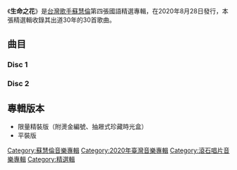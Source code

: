 {{Album infobox | <!-- See Wikipedia:WikiProject_Albums -->
|  Name        = 生命之花
|  Type        = 精選輯
|  Artist      = [[蘇慧倫|蘇慧倫]]
|  Cover       = Flower_of_Life_(Album).jpg
|  Released    = 2020年8月28日
|  Recorded    = 1990年－2020年
|  Genre       = [[國語流行音樂|國語流行音樂]]
|  Length      = 1:00:48（Disc 1）<br>1:03:33（Disc 2）
|  Label       = [[滾石唱片|滾石唱片]]
|  Number      = 
|  Producer    = 見[[#曲目|曲目列表]]
|  Last album  = [[面面|面面]]<br>（2020年）
|  This album  = '''生命之花'''<br>（2020年）
|  Next album  = 
}}
《'''生命之花'''》是[[台灣|台灣]][[歌手|歌手]][[蘇慧倫|蘇慧倫]]第四張國語精選專輯，在2020年8月28日發行，本張精選輯收錄其出道30年的30首歌曲。

==曲目==
===Disc 1===
{{Tracklist
| total_length = 1:00:48

| music_credits = yes
| lyrics_credits = yes
| arranger_credits = yes
| producer_credits = yes
| longnote_column = yes
| extra_column = 首次收錄專輯

| title1 = 你會想念我嗎
| note1 = 
| longnote1 = 
| music1 = [[黃建為|黃建為]]
| lyrics1 = [[葛大為|葛大為]]
| arranger1 = [[黃韻玲|黃韻玲]]
| producer1 = 黃韻玲
| extra1 = [[面面|面面]]
| length1 = 4:06

| title2 = 真面目
| note2 = 
| longnote2 = 
| music2 = 呂奇翰
| lyrics2 = 葛大為
| arranger2 = 袁偉翔
| producer2 = 陳君豪
| extra2 = [[面面|面面]]
| length2 = 4:04

| title3 = 有一天
| note3 = 
| longnote3 = 
| music3 = 盧昌明
| lyrics3 = 盧昌明
| arranger3 = [[李欣芸|李欣芸]]
| producer3 = 李欣芸
| extra3 = 《[[有一天|有一天]]》电影原声带
| length3 = 4:00

| title4 = 旋轉門
| note4 = 
| longnote4 = 
| music4 = [[黃韻仁|黃韻仁]]
| lyrics4 = 小寒
| arranger4 = 楊陽
| producer4 = [[陳子鴻|陳子鴻]]
| extra4 = [[蘇慧倫，左撇子，旋轉門。|蘇慧倫，左撇子，旋轉門。]]
| length4 = 4:26

| title5 = 不想想太多
| note5 = 
| longnote5 = 
| music5 = 陳忠義
| lyrics5 = 陳忠義
| arranger5 = Adam Lee
| producer5 = [[李偉菘|李偉菘]]、[[李偲菘|李偲菘]]
| extra5 = [[蘇慧倫同名專輯|蘇慧倫]]
| length5 = 4:08

| title6 = 帶我走
| note6 = 
| longnote6 = 
| music6 = [[張震嶽|張震嶽]]
| lyrics6 = 張震嶽、蘇慧倫
| arranger6 = 張震嶽
| producer6 = 張震嶽
| extra6 = 《[[心恋|心恋]]》电影原声带
| length6 = 4:50

| title7 = 戀戀真言
| note7 = 
| longnote7 = 
| music7 = 盧昌明
| lyrics7 = 盧昌明
| arranger7 = [[王治平|王治平]]
| producer7 = 王治平、盧昌明、[[林暐哲|林暐哲]]
| extra7 = [[恋恋真言|-{恋恋真言}-]]
| length7 = 3:33

| title8 = 秋天的海
| note8 = 
| longnote8 = 
| music8 = [[周傳雄|周傳雄]]
| lyrics8 = [[姚謙|姚謙]]
| arranger8 = [[李雨寰|李雨寰]]
| producer8 = 李雨寰、黃秀偵
| extra8 = [[恋恋真言|-{恋恋真言}-]]
| length8 = 4:06

| title9 = 我的眼淚在顫抖
| note9 = 
| longnote9 = 
| music9 = C.Y Kong
| lyrics9 = [[許常德|許常德]]
| arranger9 = 安棟
| producer9 = [[賈敏恕|賈敏恕]]
| extra9 = [[懶人日記|懶人日記]]
| length9 = 3:59

| title10 = 天下大亂
| note10 =  
| longnote10 = 
| music10 = 劉志宏
| lyrics10 = 劉志宏
| arranger10 = 鍾興民
| producer10 = 賈敏恕
| extra10 = 《楊佩佩大戰金庸》
| length10 = 3:13

| title11 = 防空洞
| note11 =  張震嶽合唱
| longnote11 = 
| music11 = 張震嶽
| lyrics11 = [[陳沒|陳沒]]
| arranger11 = 鍾興民
| producer11 = 賈敏恕
| extra11 = [[Happy_Hours|Happy Hours]] 
| length11 = 4:26

| title12 = 不要說愛我
| note12 = 
| longnote12 = 
| music12 = 張震嶽
| lyrics12 = 張震嶽
| arranger12 = 鍾興民
| producer12 = 賈敏恕
| extra12 = [[失戀萬歲|失戀萬歲]]
| length12 = 4:05

| title13 = 圈圈
| note13 = 
| longnote13 = 
| music13 = 金昌煥
| lyrics13 = -{于光中}-
| arranger13 = 金昌煥
| producer13 = 金昌煥
| extra13 = 圈圈
| length13 = 3:40

| title14 = 傻瓜
| note14 = 
| longnote14 = 
| music14 = Padres
| lyrics14 = 許常德
| arranger14 = [[包小松|包小松]]
| producer14 = [[包小柏|包小柏]]
| extra14 = [[傻瓜_(專輯)|傻瓜]]
| length14 = 3:47

| title15 = 我們都是好人
| note15 =  
| longnote15 = 
| music15 = [[陳小霞|陳小霞]]
| lyrics15 = [[姚若龍|姚若龍]]
| arranger15 = 王豫民
| producer15 = [[蘇慧倫|蘇慧倫]]
| extra15 = [[傻瓜_(專輯)|傻瓜]]
| length15 = 4:17
}}

===Disc 2===
{{Tracklist
| total_length = 1:03:33

| music_credits = yes
| lyrics_credits = yes
| arranger_credits = yes
| producer_credits = yes
| longnote_column = yes
| extra_column = 首次收錄專輯

| title1 = 黃色月亮
| note1 = 
| longnote1 = 
| music1 = [[伍佰|伍佰]]
| lyrics1 = 伍佰
| arranger1 = 王繼康
| producer1 = 伍佰
| extra1 = [[傻瓜|傻瓜]]
| length1 = 4:23

| title2 = OK? OK!
| note2 = [[任賢齊|任賢齊]]、[[羅百吉|羅百吉]]合唱
| longnote2 = 
| music2 = 尹日尚
| lyrics2 = -{于光中}-、[[黃子佼|黃子佼]]
| arranger2 = 尹日尚
| producer2 = 包小柏
| extra2 = [[鴨子_(專輯)|鴨子]]
| length2 = 3:45

| title3 = 鴨子
| note3 = 
| longnote3 = 
| music3 = Ju Ju Club
| lyrics3 = 許常德
| arranger3 = Ju Ju Club
| producer3 = 包小柏
| extra3 = [[鴨子|鴨子]]
| length3 = 3:20

| title4 = Lemon Tree
| note4 = 
| longnote4 = 
| music4 =HINKEL、FREUDENTHALER
| lyrics4 = 許常德
| arranger4 = 包小松
| producer4 = 包小柏
| extra4 = [[Lemon_Tree_(專輯)|Lemon Tree]]
| length4 = 3:13

| title5 = 被動
| note5 = 
| longnote5 = 
| music5 = 伍佰
| lyrics5 = 潘麗玉
| arranger5 = 江建民
| producer5 = 包小柏
| extra5 = [[Lemon_Tree_(專輯)|Lemon Tree]]
| length5 = 3:40

| title6 = 哭過的天空
| note6 = 
| longnote6 = 
| music6 = [[李子恆|李子恆]]
| lyrics6 = 李子恆
| arranger6 = 洪敬堯
| producer6 = 包小柏
| extra6 = [[Lemon_Tree_(專輯)|Lemon Tree]]
| length6 = 5:06

| title7 = 滿足
| note7 = 
| longnote7 = 
| music7 = [[陳煥昌|小蟲]]
| lyrics7 = 小蟲
| arranger7 = George Leong
| producer7 = 小蟲
| extra7 = [[滿足_(專輯)|滿足]]
| length7 = 4:47

| title8 = 就要愛了嗎
| note8 = 
| longnote8 = 
| music8 = [[李宗盛|李宗盛]]
| lyrics8 = 李宗盛、[[厲曼婷|厲曼婷]]
| arranger8 = [[鮑比達|Chris Babida]]
| producer8 = 周世暉
| extra8 = [[就要愛了嗎|就要愛了嗎]]
| length8 = 3:59

| title9 = 愛你讓我勇敢
| note9 = 杜德偉合唱
| longnote9 = 
| music9 = Jim Lee
| lyrics9 = [[陳家麗|陳家麗]]
| arranger9 = George Leong
| producer9 = Jim Lee
| extra9 = [[就要愛了嗎|就要愛了嗎]]
| length9 = 4:27

| title10 = 我一個人住
| note10 =  
| longnote10 = 
| music10 = 李宗盛
| lyrics10 = 陳家麗
| arranger10 = -{涂惠源}-
| producer10 = 林明陽
| extra10 = [[六月的茉莉夢|六月的茉莉夢]]
| length10 = 4:06

| title11 = 給我愛
| note11 =  
| longnote11 = 
| music11 = 鄭知明
| lyrics11 = 陳家麗
| arranger11 = Kheng Long
| producer11 = [[黃怡|黃怡]]
| extra11 = [[寂寞喧嘩|寂寞喧嘩]] 
| length11 = 3:41

| title12 = 在我生命中的每一天
| note12 = [[成龍|成龍]]合唱
| longnote12 = 
| music12 = 李宗盛
| lyrics12 = 李宗盛、陳家麗
| arranger12 = 鮑比達
| producer12 = 黃怡、李宗盛、黃建昌
| extra12 = [[甜蜜心事|甜蜜心事]]
| length12 = 4:27

| title13 = Maybe Tomorrow
| note13 = 
| longnote13 = 
| music13 = 陳復明
| lyrics13 = 董瑋
| arranger13 = 陳玉立
| producer13 = [[鈕大可|鈕大可]]
| extra13 = [[我在你心裏有沒有重量|我在你心裏有沒有重量]]
| length13 = 5:04

| title14 = 愛我好嗎
| note14 = 
| longnote14 = 
| music14 = 黃慶元
| lyrics14 = 何啓弘
| arranger14 = [[屠穎|屠穎]]
| producer14 = 天蠍座
| extra14 = [[追得過一切|追得過一切]]
| length14 = 5:16

| title15 = 追得過一切
| note15 =  
| longnote15 = 
| music15 = [[楊明煌|楊明煌]]
| lyrics15 = 陳家麗
| arranger15 = 屠穎
| producer15 = 天蠍座
| extra15 = [[追得過一切|追得過一切]]
| length15 = 4:13
}}

== 專輯版本 ==
*限量精裝版（附燙金編號、抽屜式珍藏時光盒）
*平裝版

{{蘇慧倫}}
[[Category:蘇慧倫音樂專輯|Category:蘇慧倫音樂專輯]]
[[Category:2020年臺灣音樂專輯|Category:2020年臺灣音樂專輯]]
[[Category:滾石唱片音樂專輯|Category:滾石唱片音樂專輯]]
[[Category:精選輯|Category:精選輯]]